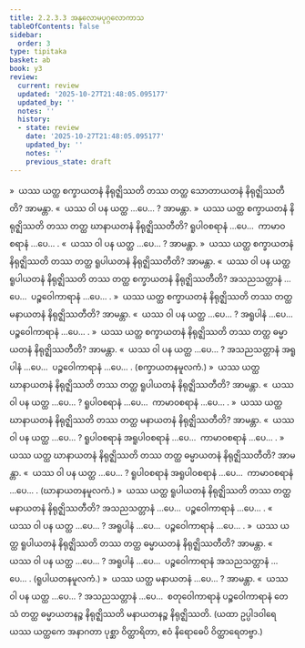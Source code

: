 ```yaml
---
title: 2.2.3.3 အနုလောမပုဂ္ဂလောကာသ
tableOfContents: false
sidebar:
  order: 3
type: tipitaka
basket: ab
book: y3
review:
  current: review
  updated: '2025-10-27T21:48:05.095177'
  updated_by: ''
  notes: ''
  history:
  - state: review
    date: '2025-10-27T21:48:05.095177'
    updated_by: ''
    notes: ''
    previous_state: draft
---
```



<ReviewStatus review={frontmatter.review} showDetails={true} />

<HypothesisAnnotation frontmatter={frontmatter} />

<DynamicBreadcrumb />

<Division number="138" book="y3" e="ch" v="33" p="138">

<Paragraph number="1155" book="y3">
»  ယဿ ယတ္ထ စက္ခာယတနံ နိရုဇ္ဈိဿတိ တဿ တတ္ထ သောတာယတနံ နိရုဇ္ဈိဿတီတိ? အာမန္တာ.
</Paragraph>

<Paragraph number="1156" book="y3">
«  ယဿ ဝါ ပန ယတ္ထ …ပေ… ? အာမန္တာ.
</Paragraph>

<Paragraph number="1157" book="y3">
»  ယဿ ယတ္ထ စက္ခာယတနံ နိရုဇ္ဈိဿတိ တဿ တတ္ထ ဃာနာယတနံ နိရုဇ္ဈိဿတီတိ?
</Paragraph>

<Paragraph number="1158" book="y3">
ရူပါဝစရာနံ …ပေ…  ကာမာဝစရာနံ …ပေ… .
</Paragraph>

<Paragraph number="1159" book="y3">
«  ယဿ ဝါ ပန ယတ္ထ …ပေ… ? အာမန္တာ.
</Paragraph>

<Paragraph number="1160" book="y3">
»  ယဿ ယတ္ထ စက္ခာယတနံ နိရုဇ္ဈိဿတိ တဿ တတ္ထ ရူပါယတနံ နိရုဇ္ဈိဿတီတိ? အာမန္တာ.
</Paragraph>

<Paragraph number="1161" book="y3">
«  ယဿ ဝါ ပန ယတ္ထ ရူပါယတနံ နိရုဇ္ဈိဿတိ တဿ တတ္ထ စက္ခာယတနံ နိရုဇ္ဈိဿတီတိ?
</Paragraph>

<Paragraph number="1162" book="y3">
အသညသတ္တာနံ …ပေ…  ပဉ္စဝေါကာရာနံ …ပေ… .
</Paragraph>

<Paragraph number="1163" book="y3">
»  ယဿ ယတ္ထ စက္ခာယတနံ နိရုဇ္ဈိဿတိ တဿ တတ္ထ မနာယတနံ နိရုဇ္ဈိဿတီတိ? အာမန္တာ.
</Paragraph>

<Paragraph number="1164" book="y3">
«  ယဿ ဝါ ပန ယတ္ထ …ပေ… ?
</Paragraph>

<Paragraph number="1165" book="y3">
အရူပါနံ …ပေ…  ပဉ္စဝေါကာရာနံ …ပေ… .
</Paragraph>

<Paragraph number="1166" book="y3">
»  ယဿ ယတ္ထ စက္ခာယတနံ နိရုဇ္ဈိဿတိ တဿ တတ္ထ ဓမ္မာယတနံ နိရုဇ္ဈိဿတီတိ? အာမန္တာ.
</Paragraph>

<Paragraph number="1167" book="y3">
«  ယဿ ဝါ ပန ယတ္ထ …ပေ… ?
</Paragraph>

<Paragraph number="1168" book="y3">
အသညသတ္တာနံ အရူပါနံ …ပေ…  ပဉ္စဝေါကာရာနံ …ပေ… . (စက္ခာယတနမူလကံ.)
</Paragraph>

</Division>
<Division number="139" book="y3" e="ch" v="33" p="139">

<Paragraph number="1169" book="y3">
»  ယဿ ယတ္ထ ဃာနာယတနံ နိရုဇ္ဈိဿတိ တဿ တတ္ထ ရူပါယတနံ နိရုဇ္ဈိဿတီတိ? အာမန္တာ.
</Paragraph>

<Paragraph number="1170" book="y3">
«  ယဿ ဝါ ပန ယတ္ထ …ပေ… ?
</Paragraph>

<Paragraph number="1171" book="y3">
ရူပါဝစရာနံ …ပေ…  ကာမာဝစရာနံ …ပေ… .
</Paragraph>

<Paragraph number="1172" book="y3">
»  ယဿ ယတ္ထ ဃာနာယတနံ နိရုဇ္ဈိဿတိ တဿ တတ္ထ မနာယတနံ နိရုဇ္ဈိဿတီတိ? အာမန္တာ.
</Paragraph>

<Paragraph number="1173" book="y3">
«  ယဿ ဝါ ပန ယတ္ထ …ပေ… ?
</Paragraph>

<Paragraph number="1174" book="y3">
ရူပါဝစရာနံ အရူပါဝစရာနံ …ပေ…  ကာမာဝစရာနံ …ပေ… .
</Paragraph>

<Paragraph number="1175" book="y3">
»  ယဿ ယတ္ထ ဃာနာယတနံ နိရုဇ္ဈိဿတိ တဿ တတ္ထ ဓမ္မာယတနံ နိရုဇ္ဈိဿတီတိ? အာမန္တာ.
</Paragraph>

<Paragraph number="1176" book="y3">
«  ယဿ ဝါ ပန ယတ္ထ …ပေ… ?
</Paragraph>

<Paragraph number="1177" book="y3">
ရူပါဝစရာနံ အရူပါဝစရာနံ …ပေ…  ကာမာဝစရာနံ …ပေ… . (ဃာနာယတနမူလကံ.)
</Paragraph>

</Division>
<Division number="140" book="y3" e="ch" v="33" p="139">

<Paragraph number="1178" book="y3">
»  ယဿ ယတ္ထ ရူပါယတနံ နိရုဇ္ဈိဿတိ တဿ တတ္ထ မနာယတနံ နိရုဇ္ဈိဿတီတိ?
</Paragraph>

<Paragraph number="1179" book="y3">
အသညသတ္တာနံ …ပေ…  ပဉ္စဝေါကာရာနံ …ပေ… .
</Paragraph>

<Paragraph number="1180" book="y3">
«  ယဿ ဝါ ပန ယတ္ထ …ပေ… ?
</Paragraph>

<Paragraph number="1181" book="y3">
အရူပါနံ …ပေ…  ပဉ္စဝေါကာရာနံ …ပေ… .
</Paragraph>

<Paragraph number="1182" book="y3">
»  ယဿ ယတ္ထ ရူပါယတနံ နိရုဇ္ဈိဿတိ တဿ တတ္ထ ဓမ္မာယတနံ နိရုဇ္ဈိဿတီတိ? အာမန္တာ.
</Paragraph>

<Paragraph number="1183" book="y3">
«  ယဿ ဝါ ပန ယတ္ထ …ပေ… ?
</Paragraph>

<Paragraph number="1184" book="y3">
အရူပါနံ …ပေ…  ပဉ္စဝေါကာရာနံ အသညသတ္တာနံ …ပေ… . (ရူပါယတနမူလကံ.)
</Paragraph>

</Division>
<Division number="141" book="y3" e="ch" v="33" p="139">

<Paragraph number="1185" book="y3">
»  ယဿ ယတ္ထ မနာယတနံ …ပေ… ? အာမန္တာ.
</Paragraph>

<Paragraph number="1186" book="y3">
«  ယဿ ဝါ ပန ယတ္ထ …ပေ… ?
</Paragraph>

<Paragraph number="1187" book="y3">
အသညသတ္တာနံ …ပေ…  စတုဝေါကာရာနံ ပဉ္စဝေါကာရာနံ တေသံ တတ္ထ ဓမ္မာယတနဉ္စ နိရုဇ္ဈိဿတိ မနာယတနဉ္စ နိရုဇ္ဈိဿတိ. (ယထာ ဥပ္ပါဒဝါရေ ယဿ ယတ္ထကေ အနာဂတာ ပုစ္ဆာ ဝိတ္ထာရိတာ, ဧဝံ နိရောဓေပိ ဝိတ္ထာရေတဗ္ဗာ.)
</Paragraph>
</Division>